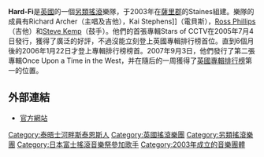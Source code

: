 {{unreferenced|time=2010-01-23T12:11:20+00:00}}
{{expand english|time=2019-08-28}}
{{Infobox Band |
  name         = Hard-Fi|
type=乐队|
  image             = Hard-Fi Hurrciane-Festival.jpg|
  caption           = |
  years_active      = 2003年 -  |
  origin            = [[英格蘭|英格蘭]][[薩里郡|薩里郡]]Staines|
  country           = [[英國|英國]]|
  music_genre       = [[獨立搖滾|獨立搖滾]], [[Post_punk_revival|Post punk revival]], [[Dance-punk|Dance-punk]], [[Punk_funk|Punk funk]]|
  record_label      = [[Necessary_Records|Necessary Records]] / [[Warner_Music_Group|Warner]] ([[英國|英國]]),<br/>[[Atlantic_Records|Atlantic Records]] ([[美國|美國]])|
  current_members   = [[Richard_Archer|Richard Archer]]<br/>[[Kai_Stephens|Kai Stephens]]<br/>[[Ross_Phillips|Ross Phillips]]<br/>[[Steve_Kemp_(musician)|Steve Kemp]]|
  past_members      = 
}}

'''Hard-Fi'''是[[英國|英國]]的一個[[另類搖滾|另類搖滾]]樂隊，于2003年在[[薩里郡|薩里郡]]的Staines組建。樂隊的成員有Richard Archer（主唱及吉他），Kai Stephens]]（電貝斯），[[Ross_Phillips|Ross Phillips]]（吉他）和[[Steve_Kemp_(musician)|Steve Kemp]]（鼓手）。他們的首張專輯Stars of CCTV在2005年7月4日發行，獲得了廣泛的好評，不過沒能立刻登上英國專輯排行榜首位。直到6個月後的2006年1月22日才登上專輯排行榜榜首。2007年9月3日，他們發行了第二張專輯Once Upon a Time in the West，并在隨后的一周獲得了[[英國專輯排行榜|英國專輯排行榜]]第一的位置。

== 外部連結 ==
*[https://web.archive.org/web/20110809183952/http://hard-fi.com/ 官方網站]

{{Authority control}}
{{DEFAULTSORT:Hard-Fi}}
[[Category:泰晤士河畔斯泰恩斯人|Category:泰晤士河畔斯泰恩斯人]]
[[Category:英國搖滾樂團|Category:英國搖滾樂團]]
[[Category:另類搖滾樂團|Category:另類搖滾樂團]]
[[Category:日本富士搖滾音樂祭參加歌手|Category:日本富士搖滾音樂祭參加歌手]]
[[Category:2003年成立的音樂團體|Category:2003年成立的音樂團體]]